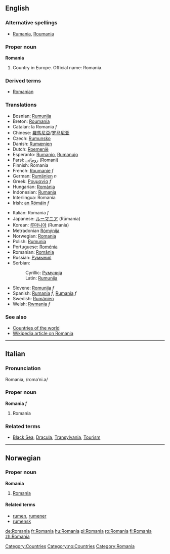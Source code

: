 {{wikipedia}}
==English==

===Alternative spellings===
* [[Rumania]], [[Roumania]]

===Proper noun===
'''Romania'''

# Country in Europe.  Official name: Romania.

===Derived terms===
*[[Romanian]]

===Translations===
{{top}}
*Bosnian: [[Rumunija]] {{f}}
*Breton: [[Roumania]]
*Catalan: la Romania ''f''
*Chinese: [[羅馬尼亞]]/[[罗马尼亚]]
*Czech: [[Rumunsko]]
*Danish: [[Rumænien]]
*Dutch: [[Roemenië]]
*Esperanto: [[Rumanio]], [[Rumanujo]]
*Farsi: [[رومانی]] (Romani)
*Finnish: Romania
*French: [[Roumanie]] ''f''
*German: [[Rumänien]] ''n''
*Greek: [[Ρουμανία]] ''f''
*Hungarian: [[Románia]]
*Indonesian: [[Rumania]]
*Interlingua: Romania
*Irish: [[an Rómáin]] ''f''
{{mid}}
*Italian: Romania ''f''
*Japanese: [[ルーマニア]] (Rūmania)
*Korean: [[루마니아]] (Rumania)
*Metradonian [[Rómýnija]]
*Norwegian: [[#Norwegian|Romania]]
*Polish: [[Rumunia]]
*Portuguese: [[Roménia]]
*Romanian: [[România]]
*Russian: [[Румыния]]
*Serbian:
*:Cyrillic: [[Румунија]] {{f}}
*:Latin: [[Rumunija#Serbian|Rumunija]] {{f}}
*Slovene: [[Romunija]] ''f''
*Spanish: [[Rumania]] ''f'', [[Rumanía]] ''f''
*Swedish: [[Rumänien]]
*Welsh: [[Rwmania]] ''f''
{{bottom}}

===See also===
*[[Countries of the world]]
*[[w:Romania|Wikipedia article on Romania]]

----
==Italian==
===Pronunciation===
Romanìa, /romaˈni.a/
===Proper noun===
'''Romania''' ''f''

# Romania

===Related terms===
*[[Black Sea]], [[Dracula]], [[Transylvania]], [[Tourism]]

----
==Norwegian==
===Proper noun===
'''Romania'''
#[[#English|Romania]]
====Related terms====
*[[rumen]], [[rumener]]
*[[rumensk]]

[[Category:Countries]]
[[Category:no:Countries]]
[[Category:Romania]]

[[de:Romania]]
[[fr:Romania]]
[[hu:Romania]]
[[pl:Romania]]
[[ro:Romania]]
[[fi:Romania]]
[[zh:Romania]]